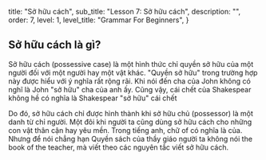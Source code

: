   title: "Sở hữu cách",
  sub_title: "Lesson 7: Sở hữu cách",
  description: "",
  order: 7,
  level: 1,
  level_title: "Grammar For Beginners",
}

## Sở hữu cách là gì?

Sở hữu cách (possessive case) là một hình thức chỉ quyền sở hữu của một người đối với một người hay một vật khác. "Quyền sở hữu" trong trường hợp này được hiểu với ý nghĩa rất rộng rãi. Khi nói đến cha của John không có nghĩ là John "sở hữu" cha của anh ấy. Cũng vậy, cái chết của Shakespear không hề có nghĩa là Shakespear "sở hữu" cái chết

Do đó, sở hữu cách chỉ được hình thành khi sở hữu chủ (possessor) là một danh từ chỉ người. Một đôi khi người ta cũng dùng sở hữu cách cho những con vật thân cận hay yêu mền. Trong tiếng anh, chữ of có nghĩa là của. Nhưng để nói chẳng hạn Quyền sách của thầy giáo người ta không nói the book of the teacher, mà viết theo các nguyên tắc viết sở hữu cách.
